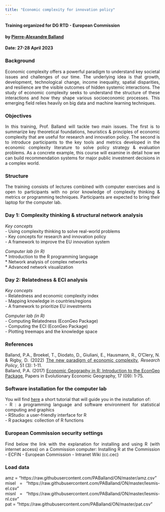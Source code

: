 ```yaml
---
title: "Economic complexity for innovation policy"
---
```


<style>
body {
text-align: justify}
</style>

#### Training organized for DG RTD - European Commission     
#### by [Pierre-Alexandre Balland](https://www.paballand.com)  
#### Date: 27-28 April 2023    

### Background     
Economic complexity offers a powerful paradigm to understand key societal issues and challenges of our time. The underlying idea is that growth, development, technological change, income inequality, spatial disparities, and resilience are the visible outcomes of hidden systemic interactions. The study of economic complexity seeks to understand the structure of these interactions and how they shape various socioeconomic processes. This emerging field relies heavily on big data and machine learning techniques.       

### Objectives         
In this training, Prof. Balland will tackle two main issues. The first is to summarize key theoretical foundations, heuristics & principles of economic complexity that are useful for research and innovation policy. The second is to introduce participants to the key tools and metrics developed in the economic complexity literature to solve policy strategy & evaluation problems. As a concrete example, this course will examine in detail how we can build recommendation systems for major public investment decisions in a complex world.     

### Structure   
The training consists of lectures combined with computer exercises and is open to  participants with no prior knowledge of complexity thinking & metrics or programming techniques. Participants are expected to bring their laptop for the computer lab.

### Day 1: Complexity thinking & structural network analysis  

*Key concepts*   
- Using complexity thinking to solve real-world problems  
- Key concepts for research and innovation policy  
- A framework to improve the EU innovation system  

*Computer lab (in R)*   
* Introduction to the R programming language   
* Network analysis of complex networks   
* Advanced network visualization    

### Day 2: Relatedness & ECI analysis    

*Key concepts*    
- Relatedness and economic complexity index  
- Mapping knowledge in countries/regions   
- A framework to prioritize EU investments   

*Computer lab (in R)*    
- Computing Relatedness (EconGeo Package)   
- Computing the ECI (EconGeo Package)   
- Plotting treemaps and the knowledge space   

### References   
Balland, P.A., Broekel, T., Diodato, D., Giuliani, E., Hausmann, R., O'Clery, N. & Rigby, D. (2022) [The new paradigm of economic complexity](https://www.sciencedirect.com/science/article/pii/S0048733321002420), *Research Policy*, 51 (3): 1-11.   
Balland, P.A. (2017) [Economic Geography in R: Introduction to the EconGeo Package](http://econ.geo.uu.nl/peeg/peeg1709.pdf), Papers in Evolutionary Economic Geography, 17 (09): 1-75.    

### Software installation for the computer lab       
You will find [here](https://www.paballand.com/install-r.html) a short tutorial that will guide you in the installation of:     
- R : a programming language and software environment for statistical computing and graphics   
- RStudio: a user-friendly interface for R   
- R packages: collection of R functions   

### European Commission security settings   
Find below the link with the explanation for installing and using R (with internet access) on a Commission computer: Installing R at the Commission - ECFIN - European Commission - Intranet Wiki (cc.cec)

### Load data   
amz = "https://raw.githubusercontent.com/PABalland/ON/master/amz.csv"    
misel = "https://raw.githubusercontent.com/PABalland/ON/master/lesmis-el.csv"     
misnl = "https://raw.githubusercontent.com/PABalland/ON/master/lesmis-nl.csv"     
pat = "https://raw.githubusercontent.com/PABalland/ON/master/pat.csv"    


